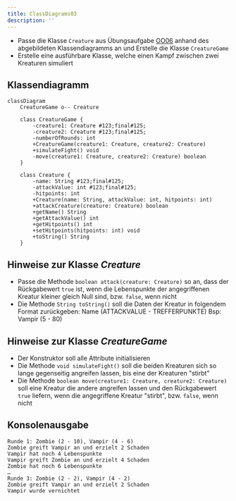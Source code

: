 ```yaml
---
title: ClassDiagrams03
description: ''
---
```



- Passe die Klasse `Creature` aus Übungsaufgabe [OO06](../oo/oo06) anhand des
  abgebildeten Klassendiagramms an und Erstelle die Klasse `CreatureGame`
- Erstelle eine ausführbare Klasse, welche einen Kampf zwischen zwei Kreaturen
  simuliert

## Klassendiagramm

```mermaid
classDiagram
    CreatureGame o-- Creature

    class CreatureGame {
        -creature1: Creature #123;final#125;
        -creature2: Creature #123;final#125;
        -numberOfRounds: int
        +CreatureGame(creature1: Creature, creature2: Creature)
        +simulateFight() void
        -move(creature1: Creature, creature2: Creature) boolean
    }

    class Creature {
        -name: String #123;final#125;
        -attackValue: int #123;final#125;
        -hitpoints: int
        +Creature(name: String, attackValue: int, hitpoints: int)
        +attackCreature(creature: Creature) boolean
        +getName() String
        +getAttackValue() int
        +getHitpoints() int
        +setHitpoints(hitpoints: int) void
        +toString() String
    }
```

## Hinweise zur Klasse _Creature_

- Passe die Methode `boolean attack(creature: Creature)` so an, dass der
  Rückgabewert `true` ist, wenn die Lebenspunkte der angegriffenen Kreatur
  kleiner gleich Null sind, bzw. `false`, wenn nicht
- Die Methode `String toString()` soll die Daten der Kreatur in folgendem Format zurückgeben:
  Name (ATTACKVALUE - TREFFERPUNKTE)
  Bsp:
  Vampir (5 - 80)
  

## Hinweise zur Klasse _CreatureGame_

- Der Konstruktor soll alle Attribute initialisieren
- Die Methode `void simulateFight()` soll die beiden Kreaturen sich so lange
  gegenseitig angreifen lassen, bis eine der Kreaturen "stirbt"
- Die Methode `boolean move(creature1: Creature, creature2: Creature)` soll eine
  Kreatur die andere angreifen lassen und den Rückgabewert `true` liefern, wenn
  die angegriffene Kreatur "stirbt", bzw. `false`, wenn nicht

## Konsolenausgabe

```console
Runde 1: Zombie (2 - 10), Vampir (4 - 6)
Zombie greift Vampir an und erzielt 2 Schaden
Vampir hat noch 4 Lebenspunkte
Vampir greift Zombie an und erzielt 4 Schaden
Zombie hat noch 6 Lebenspunkte
…
Runde 3: Zombie (2 - 2), Vampir (4 - 2)
Zombie greift Vampir an und erzielt 2 Schaden
Vampir wurde vernichtet
```

<Exercise pullRequest="38" branchSuffix="class-diagrams/03" />
